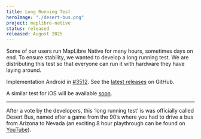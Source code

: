 ```yaml
---
title: Long Running Test
heroImage: "./desert-bus.png"
project: maplibre-native
status: released
released: August 2025
---
```


Some of our users run MapLibre Native for many hours, sometimes days on end. To ensure stability, we wanted to develop a long running test. We are distributing this test so that everyone can run it with hardware they have laying around.

Implementation Android in [#3512](https://github.com/maplibre/maplibre-native/pull/3512). See the [latest releases](https://github.com/maplibre/maplibre-native/releases?q=android-testapp&expanded=true) on GitHub.

A similar test for iOS will be available [soon](https://github.com/maplibre/maplibre-native/pull/3592).

---

After a vote by the developers, this ‘long running test’ is was officially called Desert Bus, named after a game from the 90’s where you had to drive a bus from Arizona to Nevada (an exciting 8 hour playthrough can be found on [YouTube](https://www.youtube.com/watch?v=2LtiHla1dNg)).
